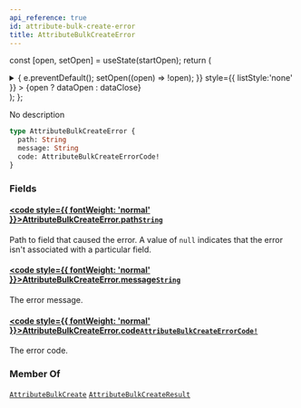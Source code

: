 ```yaml
---
api_reference: true
id: attribute-bulk-create-error
title: AttributeBulkCreateError
---
```






const [open, setOpen] = useState(startOpen);
return (
<details {...(open ? { open: true } : {})} className="details" style={{ border:'none', boxShadow:'none', background:'var(--ifm-background-color)' }}>
<summary
onClick={(e) => {
e.preventDefault();
setOpen((open) => !open);
}}
style={{ listStyle:'none' }} >
{open ? dataOpen : dataClose}
</summary>
{open && children}
</details>
);
};

No description

```graphql
type AttributeBulkCreateError {
  path: String
  message: String
  code: AttributeBulkCreateErrorCode!
}
```

### Fields

#### [<code style={{ fontWeight: 'normal' }}>AttributeBulkCreateError.<b>path</b></code>](#)<Bullet />[`String`](../../../api-reference/miscellaneous/scalars/string.mdx) <Badge class="badge badge--secondary" text="scalar"/> <Badge class="badge badge--secondary" text="miscellaneous"/>

Path to field that caused the error. A value of `null` indicates that the error isn't associated with a particular field.

#### [<code style={{ fontWeight: 'normal' }}>AttributeBulkCreateError.<b>message</b></code>](#)<Bullet />[`String`](../../../api-reference/miscellaneous/scalars/string.mdx) <Badge class="badge badge--secondary" text="scalar"/> <Badge class="badge badge--secondary" text="miscellaneous"/>

The error message.

#### [<code style={{ fontWeight: 'normal' }}>AttributeBulkCreateError.<b>code</b></code>](#)<Bullet />[`AttributeBulkCreateErrorCode!`](../../../api-reference/attributes/enums/attribute-bulk-create-error-code.mdx) <Badge class="badge badge--secondary" text="non-null"/> <Badge class="badge badge--secondary" text="enum"/> <Badge class="badge badge--secondary" text="attributes"/>

The error code.

### Member Of

[`AttributeBulkCreate`](../../../api-reference/attributes/objects/attribute-bulk-create.mdx) <Badge class="badge badge--secondary" text="object"/><Bullet />[`AttributeBulkCreateResult`](../../../api-reference/attributes/objects/attribute-bulk-create-result.mdx) <Badge class="badge badge--secondary" text="object"/>
